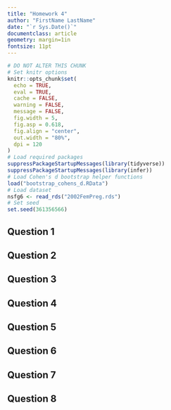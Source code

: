 ```yaml
---
title: "Homework 4"
author: "FirstName LastName"
date: "`r Sys.Date()`"
documentclass: article
geometry: margin=1in
fontsize: 11pt
---
```


```r
# DO NOT ALTER THIS CHUNK
# Set knitr options
knitr::opts_chunk$set(
  echo = TRUE,
  eval = TRUE,
  cache = FALSE,
  warning = FALSE,
  message = FALSE,
  fig.width = 5,
  fig.asp = 0.618,
  fig.align = "center",
  out.width = "80%",
  dpi = 120
)
# Load required packages
suppressPackageStartupMessages(library(tidyverse))
suppressPackageStartupMessages(library(infer))
# Load Cohen's d bootstrap helper functions
load("bootstrap_cohens_d.RData")
# Load dataset
nsfg6 <- read_rds("2002FemPreg.rds")
# Set seed
set.seed(361356566)
```

## Question 1




## Question 2




## Question 3




## Question 4




## Question 5




## Question 6




## Question 7




## Question 8




